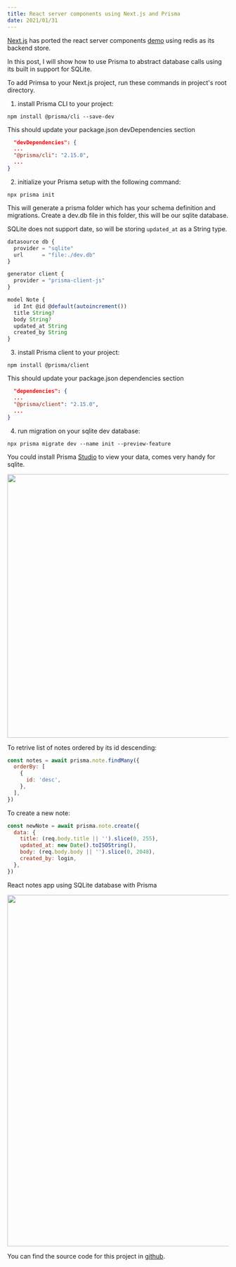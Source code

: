 ```yaml
---
title: React server components using Next.js and Prisma
date: 2021/01/31
---
```

[Next.js](https://github.com/vercel/next-server-components) has ported the react server components [demo](https://github.com/reactjs/server-components-demo) using redis as its backend store.

In this post, I will show how to use Prisma to abstract database calls using its built in support for SQLite.

To add Primsa to your Next.js project, run these commands in project's root directory.

1. install Prisma CLI to your project:
  ```
  npm install @prisma/cli --save-dev
  ```
  This should update your package.json devDependencies section
  ```json
    "devDependencies": {
    ...  
    "@prisma/cli": "2.15.0",
    ...
  }
  ```

2. initialize your Prisma setup with the following command:
  ```
  npx prisma init
  ```

  This will generate a prisma folder which has your schema definition and migrations.
  Create a dev.db file in this folder, this will be our sqlite database.
  
  SQLite does not support date, so will be storing `updated_at` as a String type.

  ```js filename=schema.prisma
  datasource db {
    provider = "sqlite"
    url      = "file:./dev.db"
  }

  generator client {
    provider = "prisma-client-js"
  }

  model Note {
    id Int @id @default(autoincrement())
    title String?
    body String?
    updated_at String
    created_by String
  }
  ```

3. install Prisma client to your project:
  ```
  npm install @prisma/client
  ```

  This should update your package.json dependencies section
  ```json
    "dependencies": {
    ...  
    "@prisma/client": "2.15.0",
    ...
  }
  ```

4. run migration on your sqlite dev database:
  ```
  npx prisma migrate dev --name init --preview-feature
  ```


You could install Prisma [Studio](https://github.com/prisma/studio/releases) to view your data, comes very handy for sqlite.


<Image src="/uploads/prisma-studio-sqlite-dark.png" width="1500" height="600" />


To retrive list of notes ordered by its id descending:

```js
const notes = await prisma.note.findMany({
  orderBy: [
    {
      id: 'desc',
    },
  ],
})
```

To create a new note:

```js
const newNote = await prisma.note.create({
  data: {
    title: (req.body.title || '').slice(0, 255),
    updated_at: new Date().toISOString(),
    body: (req.body.body || '').slice(0, 2048),
    created_by: login,
  },
})
```

React notes app using SQLite database with Prisma

<Image src="/uploads/nextjs-prisma-notes-app.png" width="1400" height="800" />

You can find the source code for this project in [github](https://github.com/aruld/server-components-next-sqlite).